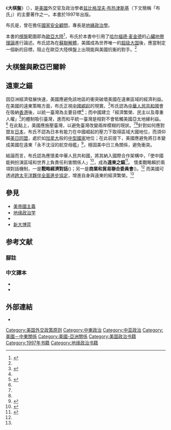 {{noteTA
|1=zh-hans:布热津斯基; zh-hant:布熱津斯基; zh-tw:布里辛斯基; zh-hk:布熱津斯基
}}
{{infobox book
| name             = 大棋盤<br>''The Grand Chessboard: American Primacy and Its Geostrategic Imperatives''
| title_orig       = 
| translator       = 
| image            = 
| image_size       = 
| caption          = 
| author           = [[兹比格涅夫·布热津斯基|兹比格涅夫·布热津斯基]]
| illustrator      = 
| cover_artist     = 
| country          = {{flag|USA}}
| language         = [[英文|英文]]
| series           = 
| subject          = {{link-en|中亞地緣戰略|Geostrategy in Central Asia|美國在中亞地緣戰略}}
| genre            = [[非虛構作品|非虛構作品]]
| publisher        = [[Basic_Books|Basic Books]]出版公司
| pub_date         = 1997年
| english_pub_date = 
| media_type       = 
| pages            = xiv + 223 頁
| isbn             = ISBN 0-465-02725-3
| oclc             = 
| preceded_by      = 
| followed_by      = 
}}
{{各地中文名
| 名詞 = The Grand Chessboard: American Primacy and Its Geostrategic Imperatives
| 圖像 = <!-- 圖檔名稱（省略File:字頭） -->
| 說明 = <!-- 圖檔說明，將隨條目語言變種進行字詞轉換 -->
| 大陸 = 大棋局：美国的首要地位及其地缘战略
| 臺灣 = 大國政治：全球戰略大思考
| 香港 = <!-- 若不填寫澳門一項，則標籤顯示為港澳 -->
| 澳門 =
| 新加坡= <!-- 若不填寫大馬一項，則標籤顯示為新馬 -->
| 大馬 =
| 何地 = <!-- 其他地區 -->
| 其他 = <!-- 其他用語，將隨條目語言變種進行字詞轉換 -->
| 何地2 = <!-- 其他地區2 -->
| 其他2 = <!-- 其他用語2，將隨條目語言變種進行字詞轉換 -->
| navbar= <!-- 填任意字符以顯示navbar -->
}}
《'''大棋盤'''》（{{lang-en|''The Grand Chessboard: American Primacy and Its Geostrategic Imperatives''}}），是[[美國|美國]]外交官及政治學者[[兹比格涅夫·布热津斯基|兹比格涅夫·布热津斯基]]（下文簡稱「布氏」）的主要著作之一。本書於1997年出版。

布氏是{{link-en|波蘭裔美國人|Polish American}}，曾在{{link-en|卡特總統任期|Presidency of Jimmy Carter|卡特政府}}擔任[[总统国家安全事务助理|國家安全顧問]]，專長是[[地緣政治學|地緣政治學]]。

本書的[[棋盤|棋盤]]範圍即為[[歐亞大陸|歐亞大陸]]<ref name=":0">{{cite web|title=布热津斯基：《大棋局——美国的首要地位及其地缘战略》节选|url=http://news.ifeng.com/history/special/fazhanmoshi/200909/0908_7964_1340416.shtml|accessdate=2015-01-06|date=2009-09-08|publisher=[[鳳凰網|鳳凰網]]|archive-url=https://web.archive.org/web/20150106172043/http://news.ifeng.com/history/special/fazhanmoshi/200909/0908_7964_1340416.shtml|archive-date=2015-01-06|dead-url=no}}</ref>，布氏於本書中引用了[[哈尔福德·麦金德|哈尔福德·麦金德]]的[[世界島|心臟地帶理論]]進行論述。布氏認為在[[蘇聯解體|蘇聯解體]]，美國成為世界唯一的[[超级大国|超级大国]]後，應當制定一個新的{{link-en|中亞地緣戰略|Geostrategy in Central Asia|美國在中亞地緣戰略}}目標，阻止在歐亞大陸棋盤上出現能與美國抗衡的對手。<ref name=":0" />
== 大棋盤與歐亞巴爾幹 ==
{{Expand section|date=May 2022}}

== 遠東之錨 ==
因亞洲經濟發展快速，美國應避免該地區的衝突破壞美國在遠東區域的經濟利益。在美國的遠東策略方面，布氏正視[[中國崛起|中國崛起]]的現實。<ref name=":1">{{cite journal |author=石齊平 |date=2003-11-03 |title=《大棋盤》的聯想 |url=http://www.businessweekly.com.tw/KArticle.aspx?id=5799 |journal=商業周刊 |issue=547 |archive-url=https://web.archive.org/web/20150106151604/http://www.businessweekly.com.tw/KArticle.aspx?id=5799 |archive-date=2015-01-06 |accessdate=2015-01-06 |dead-url=no}}</ref>布氏認為[[中華人民共和國|中華人民共和國]]會在吸納[[香港|香港]]後，以統一臺灣為主要目標<ref name=":1" />；而中國建立「經濟繁榮、民主以及尊重人權」<ref name=":2">{{cite web|title=【專文】布里辛斯基「大棋盤」中的台灣|url=http://www.peoplenews.tw/news/da1c7fe9-4690-4ecc-9677-aa56e7b0fd11|accessdate=2015-01-06|date=2015-01-04|publisher=民報|archive-url=https://web.archive.org/web/20150106160334/http://www.peoplenews.tw/news/da1c7fe9-4690-4ecc-9677-aa56e7b0fd11|archive-date=2015-01-06|dead-url=no}}</ref>的體制吸引臺灣，進而和平統一臺灣是相對不會牴觸美國亞太地緣利益。<ref name=":1" />  在此點上，美國應施壓臺灣，以避免臺灣改變兩岸模糊的現狀。<ref name=":1" /><ref name=":2" />針對如何應對盟友[[日本|日本]]，布氏不認為日本有能力在中國崛起的壓力下取得區域大國地位，而須仰賴[[美日同盟|美日同盟]]，處於如[[加拿大|加拿大]]般的[[中型國家|中型國家]]地位；在此前提下，美國應避免將日本變成美國在遠東「永不沈沒的航空母艦」<ref>{{Cite book|author1=Zbigniew Brzezinski|author2=中國國際問題研究所|title=大棋局：美國的首要地位及其地緣戰略|year=2010|publisher=上海人民出版社|isbn=9787208066069|chapter=歐亞大陸的地緣戰略}}</ref>，穩固美中日三角關係，避免衝突。

結論而言，布氏認為應懷柔中華人民共和國，將其納入國際合作架構中，「使中國能夠扮演區域和世界上負責任利害關係人」<ref name=":3">{{cite web|title=美歐對亞太區域之經濟戰略與佈局|url=http://www.tri.org.tw/trinews/doc/1001125_2.pdf|accessdate=2015-01-06|author=林文程|date=2011-11|publisher=財團法人現代財經基金會|archive-url=https://web.archive.org/web/20160416212609/http://www.tri.org.tw/trinews/doc/1001125_2.pdf|archive-date=2016-04-16|dead-url=no}}</ref>，成為'''遠東之錨'''<ref>{{Cite book|author1=Zbigniew Brzezinski|author2=中國國際問題研究所|title=大棋局：美國的首要地位及其地緣戰略|year=2010|publisher=上海人民出版社|isbn=9787208066069|chapter=遠東之錨}}</ref>。 懷柔戰略賴於兩項對話機制，一是'''戰略經濟對話'''({{Lang|en|the Strategic and Economic Dialogue, SED}})；另一是'''商業和貿易聯合委員會'''({{Lang|en|the Joint Commission on Commerce and Trade, JCCT}})。<ref name=":3" /> 而美國可透過[[跨太平洋夥伴全面進步協定|跨太平洋夥伴全面進步協定]]，增進自身與遠東的經濟繁榮。<ref name=":3" /> 

== 參見 ==
* [[美帝國主義|美帝國主義]]
* [[地缘政治学|地缘政治学]]
*  {{link-en|中亞地緣戰略|Geostrategy in Central Asia}}
*[[大博弈#大博弈重燃|新大博弈]]
{{wikiquote|en:The Grand Chessboard|大棋盤(英文版)}}
== 参考文献 ==
=== 腳註 ===
{{reflist}}
=== 中文譯本 ===
* {{cite book|author1=Zbigniew Brzezinski|author2=林添貴|title=大國政治: 全球戰略大思考|url=http://books.google.com/books?id=lVGwNwAACAAJ|year=2007|publisher=立緒文化事業有限公司|isbn=978-986-7416-79-7}}
* {{cite book|author1=Zbigniew Brzezinski|author2=中國國際問題研究所|title=大棋局：美國的首要地位及其地緣戰略|year=2010|publisher=上海人民出版社|isbn=9787208066069}}

== 外部連結 ==
* {{cite book|URL=https://archive.org/details/TheGrandChessboardAmericanPrimacyAndItsGeostrategicImperatives1997ZbigniewBrzezinski|publisher=網際網路檔案館|title=全文|language=En}}
{{Portalbar|書籍|地理学|国际关系}}

[[Category:美国外交政策原则|Category:美国外交政策原则]]
[[Category:中東政治|Category:中東政治]]
[[Category:中亚政治|Category:中亚政治]]
[[Category:美國－中東關係|Category:美國－中東關係]]
[[Category:美國-亞洲關係|Category:美國-亞洲關係]]
[[Category:美国政治书籍|Category:美国政治书籍]]
[[Category:1997年书籍|Category:1997年书籍]]
[[Category:地缘政治书籍|Category:地缘政治书籍]]